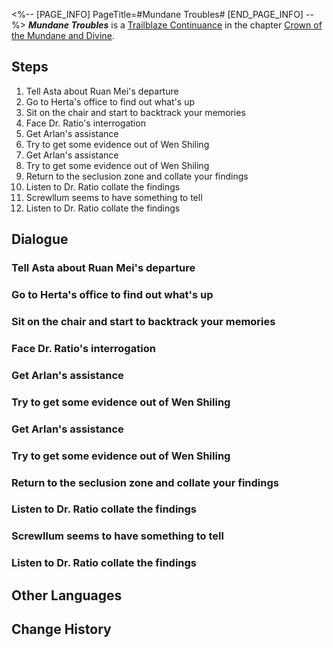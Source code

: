 <%-- [PAGE_INFO]
PageTitle=#Mundane Troubles#
[END_PAGE_INFO] --%>
{{Stub|Dialogue.}}
{{Mission Infobox
|id            = 2000901
|title         = 
|image         = <!--Mission Mundane Troubles.png-->
|type          = Trailblaze Continuance
|event_name    = 
|chapter       = Crown of the Mundane and Divine
|requirements  = [[Trailblaze Continuance]] ''[[When the Stars of Ingenuity Shine]]'' completed
|summary       = Amidst the turmoil on the space station, where Herta gets attacked and rumors against the managers run amok, what will be your role in this crisis? A mysterious man with a plaster head and a sneer will join you in the journey to uncover the undercurrents behind this farce.
|characters    = Arlan; Asta; Dr. Ratio; Screwllum; Trailblazer
|startLocation = [[Herta Space Station]] - [[Seclusion Zone]]
|world         = Herta Space Station
|area          = Seclusion Zone
|prev          = When the Stars of Ingenuity Shine
|next          = 
|rewards       = Trailblaze EXP*1,200; Stellar Jade*120; Traveler's Guide*10; Refined Aether*8; Lost Crystal*8; Credit*120,000
}}
'''''Mundane Troubles''''' is a [[Trailblaze Continuance]] in the chapter [[Crown of the Mundane and Divine]].

==Steps==
# Tell Asta about Ruan Mei's departure
# Go to Herta's office to find out what's up
# Sit on the chair and start to backtrack your memories
# Face Dr. Ratio's interrogation
# Get Arlan's assistance
# Try to get some evidence out of Wen Shiling
# Get Arlan's assistance
# Try to get some evidence out of Wen Shiling
# Return to the seclusion zone and collate your findings
# Listen to Dr. Ratio collate the findings
# Screwllum seems to have something to tell
# Listen to Dr. Ratio collate the findings

<!--
==Gameplay Notes==

--><!--
==Trial Character==

-->
==Dialogue==
{{Stub Dialogue}}
===Tell Asta about Ruan Mei's departure===
{{Mission Description|type=continuance|location=Seclusion Zone|Ruan Mei has left the space station. You feel you should mention that to Asta.}}
{{Dialogue Start}}
:{{tx}}
{{Dialogue End}}

===Go to Herta's office to find out what's up===
{{Mission Description|type=continuance|location=Seclusion Zone|update|Asta is not in the base zone, and Herta seems to have been attacked yet again. You decide to head back to Herta's office to find out what's up}}
{{Dialogue Start}}
:{{tx}}
{{Dialogue End}}

===Sit on the chair and start to backtrack your memories===
{{Mission Description|type=continuance|location=Seclusion Zone|update|Sit on the chair and backtrack your memories. You need to find the Cognition Chasms that have escaped notice in order to clear yourself of suspicion.}}
{{Dialogue Start}}
:{{tx}}
{{Dialogue End}}

===Face Dr. Ratio's interrogation===
{{Mission Description|type=continuance|location=Seclusion Zone|update|You have finished collecting the Cognition Chasms. Now, it's time to face the interrogation and defend yourself.}}
{{Dialogue Start}}
:{{tx}}
{{Dialogue End}}

===Get Arlan's assistance===
{{Mission Description|type=continuance|location=Seclusion Zone|update|You have temporarily exculpated yourself by the end of the interrogation, but Dr. Ratio specifically asked for you to go with him to Arlan to ask for help.}}
{{Dialogue Start}}
:{{tx}}
{{Dialogue End}}

===Try to get some evidence out of Wen Shiling===
{{Mission Description|type=continuance|location=Master Control Zone|update|Adler's disappearance made the case even more enigmatic, but Wen Shiling seems to still remember his odd behavior before his disappearance.}}
{{Dialogue Start}}
:{{tx}}
{{Dialogue End}}

===Get Arlan's assistance===
{{Mission Description|type=continuance|location=Seclusion Zone|update|You have temporarily exculpated yourself by the end of the interrogation, but Dr. Ratio specifically asked for you to go with him to Arlan to ask for help.}}
{{Dialogue Start}}
:{{tx}}
{{Dialogue End}}

===Try to get some evidence out of Wen Shiling===
{{Mission Description|type=continuance|location=Seclusion Zone|update|Adler's disappearance made the case even more enigmatic, but Wen Shiling seems to still remember his odd behavior before his disappearance.}}
{{Dialogue Start}}
:{{tx}}
{{Dialogue End}}

===Return to the seclusion zone and collate your findings===
{{Mission Description|type=continuance|location=Seclusion Zone|update|Dr. Ratio seems to already have discovered the answer from what little evidence you have. It's time to return the seclusion zone and reconstruct the entire incident.}}
{{Dialogue Start}}
:{{tx}}
{{Dialogue End}}

===Listen to Dr. Ratio collate the findings===
{{Mission Description|type=continuance|location=Seclusion Zone|update|Dr. Ratio seems to already have discovered the answer from what little evidence you have. Let's see what exactly he had discovered.}}
{{Dialogue Start}}
:{{tx}}
{{Dialogue End}}

===Screwllum seems to have something to tell===
{{Mission Description|type=continuance|location=<!--to be added-->|update|Asta was swallowed up by infernal fire before your eyes. Listen to Screwllum's deductions before you act on anything.}}
{{Dialogue Start}}
:{{tx}}
{{Dialogue End}}

===Listen to Dr. Ratio collate the findings===
{{Mission Description|type=continuance|location=Seclusion Zone|update|Dr. Ratio seems to already have discovered the answer from what little evidence you have. Let's see what exactly he had discovered.}}
{{Dialogue Start}}
:{{tx}}
{{Dialogue End}}

==Other Languages==
{{Other Languages
|en   = Mundane Troubles
|zhs  = 庸人自扰
|zht  = 庸人自擾
|ja   = 凡人の空騒ぎ
|ko   = 스스로 부른 화
|es   = Problemas mundanos
|fr   = Problèmes communs
|ru   = Глупцам нет покоя
|th   = ความทุกข์ของปุถุชนคนสามัญ
|vi   = Tự Làm Khổ Mình
|de   = Mundane sabotieren sich selbst
|id   = Kebingungan Orang Awam
|pt   = Problemas Mundanos
}}

==Change History==
{{Change History|1.6}}
